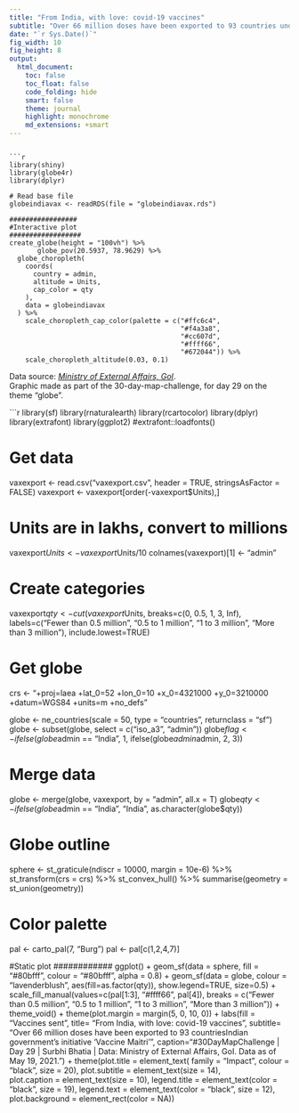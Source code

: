 ```yaml
---
title: "From India, with love: covid-19 vaccines"
subtitle: "Over 66 million doses have been exported to 93 countries under Indian government's initiative 'Vaccine Maitri'"
date: "`r Sys.Date()`"
fig_width: 10
fig_height: 8
output:
  html_document:
    toc: false
    toc_float: false
    code_folding: hide
    smart: false
    theme: journal
    highlight: monochrome
    md_extensions: +smart
---
```

```
    
```r
library(shiny)
library(globe4r) 
library(dplyr)

# Read base file
globeindiavax <- readRDS(file = "globeindiavax.rds")

#################
#Interactive plot
##################
create_globe(height = "100vh") %>%
       globe_pov(20.5937, 78.9629) %>% 
  globe_choropleth(
    coords(
      country = admin,
      altitude = Units,
      cap_color = qty
    ), 
    data = globeindiavax
  ) %>% 
    scale_choropleth_cap_color(palette = c("#ffc6c4",
                                           "#f4a3a8",
                                           "#cc607d",
                                           "#ffff66",
                                           "#672044")) %>%  
    scale_choropleth_altitude(0.03, 0.1)
```
Data source:  [*Ministry of External Affairs, GoI*](https://www.mea.gov.in/vaccine-supply.htm). <br>
Graphic made as part of the 30-day-map-challenge, for day 29 on the theme "globe".

```r
library(sf)
library(rnaturalearth)
library(rcartocolor)
library(dplyr)
library(extrafont)
library(ggplot2)
#extrafont::loadfonts()

# Get data
vaxexport <- read.csv("vaxexport.csv", header = TRUE, stringsAsFactor = FALSE)
vaxexport <- vaxexport[order(-vaxexport$Units),]

# Units are in lakhs, convert to millions
vaxexport$Units <- vaxexport$Units/10
colnames(vaxexport)[1] <- "admin"

# Create categories
vaxexport$qty <- cut(vaxexport$Units,
                     breaks=c(0, 0.5, 1, 3, Inf), 
                     labels=c("Fewer than 0.5 million",
                              "0.5 to 1 million",
                              "1 to 3 million",
                              "More than 3 million"),
                     include.lowest=TRUE)

# Get globe
crs <- "+proj=laea +lat_0=52 +lon_0=10 +x_0=4321000 +y_0=3210000 +datum=WGS84 +units=m +no_defs"

globe <- ne_countries(scale = 50,
                      type = "countries",
                      returnclass = "sf")
globe <- subset(globe, select = c("iso_a3", "admin"))
globe$flag <- ifelse(globe$admin == "India", 1,
              ifelse(globe$admin %in% vaxexport$admin, 2,
                     3))

# Merge data
globe <- merge(globe, vaxexport, by = "admin", all.x = T)
globe$qty <- ifelse(globe$admin == "India", "India", as.character(globe$qty))

# Globe outline
sphere <- st_graticule(ndiscr = 10000, margin = 10e-6) %>%
  st_transform(crs = crs) %>%
  st_convex_hull() %>%
  summarise(geometry = st_union(geometry))

# Color palette
pal <- carto_pal(7, "Burg")
pal <- pal[c(1,2,4,7)]

############
#Static plot
############
ggplot() +
    geom_sf(data = sphere, fill = "#80bfff", colour = "#80bfff",
            alpha = 0.8) +
    geom_sf(data = globe, colour = "lavenderblush",
            aes(fill=as.factor(qty)), show.legend=TRUE, size=0.5) +
    scale_fill_manual(values=c(pal[1:3], "#ffff66", pal[4]),
                      breaks = c("Fewer than 0.5 million",
                                 "0.5 to 1 million",
                                 "1 to 3 million",
                                 "More than 3 million")) +
    theme_void() +
    theme(plot.margin = margin(5, 0, 10, 0)) +
    labs(fill = "Vaccines sent",
         title= "From India, with love: covid-19 vaccines",
         subtitle= "Over 66 million doses have been exported to 93 countries\nunder Indian government's initiative 'Vaccine Maitri'",
         caption="#30DayMapChallenge | Day 29 | Surbhi Bhatia | Data: Ministry of External Affairs, GoI. Data as of May 19, 2021.") +
    theme(plot.title = element_text(
                                    family = "Impact",
                                    colour = "black",
              size = 20),
	  plot.subtitle = element_text(size = 14),	
          plot.caption = element_text(size = 10),
          legend.title = element_text(color = "black",
                                      size = 19),
          legend.text = element_text(color = "black",
                                      size = 12),
          plot.background = element_rect(color = NA))
    

